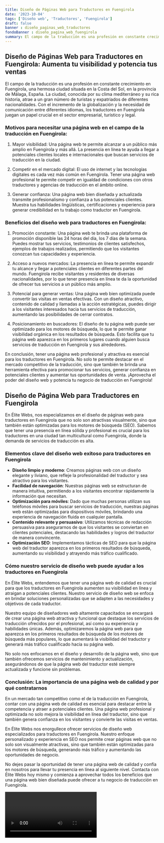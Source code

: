 ```yaml
---
title: Diseño de Páginas Web para Traductores en Fuengirola
date: '2023-10-04'
tags: ['Diseño web', 'Traductores', 'Fuengirola']
draft: false
banner : diseño_paginas_web_traductores
fondoBanner : diseño_pagina_web_fuengirola
summary: El campo de la traducción es una profesión en constante crecimiento en Fuengirola, una hermosa ciudad situada en la Costa del Sol, en la provincia de Málaga, España. La ciudad, conocida por su clima mediterráneo y su rica historia, atrae a un gran número de turistas y expatriados de diferentes nacionalidades. Con el incremento de la globalización y la necesidad de comunicación entre diferentes idiomas, los traductores en Fuengirola juegan un papel crucial en el sector empresarial, turístico y legal.
---
```


## Diseño de Páginas Web para Traductores en Fuengirola: Aumenta tu visibilidad y potencia tus ventas

El campo de la traducción es una profesión en constante crecimiento en Fuengirola, una hermosa ciudad situada en la Costa del Sol, en la provincia de Málaga, España. La ciudad, conocida por su clima mediterráneo y su rica historia, atrae a un gran número de turistas y expatriados de diferentes nacionalidades. Con el incremento de la globalización y la necesidad de comunicación entre diferentes idiomas, los traductores en Fuengirola juegan un papel crucial en el sector empresarial, turístico y legal.

### Motivos para necesitar una página web en el campo de la traducción en Fuengirola:

1. Mayor visibilidad: Una página web te permite alcanzar a un público más amplio en Fuengirola y más allá. La presencia en línea te ayuda a llegar a potenciales clientes locales e internacionales que buscan servicios de traducción en la ciudad.

2. Competir en el mercado digital: El uso de internet y las tecnologías digitales es cada vez más común en Fuengirola. Tener una página web profesional te permite competir en igualdad de condiciones con otros traductores y agencias de traducción en el ámbito online.

3. Generar confianza: Una página web bien diseñada y actualizada transmite profesionalismo y confianza a tus potenciales clientes. Muestra tus habilidades lingüísticas, certificaciones y experiencia para generar credibilidad en tu trabajo como traductor en Fuengirola.

### Beneficios del diseño web para traductores en Fuengirola:

1. Promoción constante: Una página web te brinda una plataforma de promoción disponible las 24 horas del día, los 7 días de la semana. Puedes mostrar tus servicios, testimonios de clientes satisfechos, ejemplos de trabajos realizados, permitiendo que los visitantes conozcan tus capacidades y experiencia.

2. Acceso a nuevos mercados: La presencia en línea te permite expandir tu alcance y llegar a potenciales clientes en diferentes partes del mundo. Fuengirola recibe visitantes y residentes de diversas nacionalidades, por lo que tener presencia en línea te da la oportunidad de ofrecer tus servicios a un público más amplio.

3. Potencial para generar ventas: Una página web bien optimizada puede convertir las visitas en ventas efectivas. Con un diseño atractivo, contenido de calidad y llamadas a la acción estratégicas, puedes dirigir a los visitantes interesados hacia tus servicios de traducción, aumentando las posibilidades de cerrar contratos.

4. Posicionamiento en buscadores: El diseño de tu página web puede ser optimizado para los motores de búsqueda, lo que te permite ganar visibilidad orgánica en los resultados de búsqueda. Esto facilita que tu página web aparezca en los primeros lugares cuando alguien busca servicios de traducción en Fuengirola y sus alrededores.

En conclusión, tener una página web profesional y atractiva es esencial para los traductores en Fuengirola. No solo te permite destacar en el mercado competitivo de la traducción, sino que también te brinda una herramienta efectiva para promocionar tus servicios, generar confianza en potenciales clientes y aumentar tus oportunidades de venta. ¡Aprovecha el poder del diseño web y potencia tu negocio de traducción en Fuengirola!

<GifSeo />

<Cta />

## Diseño de Página Web para Traductores en Fuengirola

En Élite Webs, nos especializamos en el diseño de páginas web para traductores en Fuengirola que no solo son atractivas visualmente, sino que también están optimizadas para los motores de búsqueda (SEO). Sabemos que tener una presencia en línea sólida y profesional es crucial para los traductores en una ciudad tan multicultural como Fuengirola, donde la demanda de servicios de traducción es alta.

### Elementos clave del diseño web exitoso para traductores en Fuengirola

- **Diseño limpio y moderno**: Creamos páginas web con un diseño elegante y liviano, que refleje la profesionalidad del traductor y sea atractivo para los visitantes.
- **Facilidad de navegación**: Nuestras páginas web se estructuran de manera intuitiva, permitiendo a los visitantes encontrar rápidamente la información que necesitan.
- **Optimización para móviles**: Dado que muchas personas utilizan sus teléfonos móviles para buscar servicios de traducción, nuestras páginas web están optimizadas para dispositivos móviles, brindando una experiencia de navegación fluida en cualquier pantalla.
- **Contenido relevante y persuasivo**: Utilizamos técnicas de redacción persuasiva para asegurarnos de que los visitantes se conviertan en clientes potenciales, destacando las habilidades y logros del traductor de manera convincente.
- **Optimización SEO**: Implementamos tácticas de SEO para que la página web del traductor aparezca en los primeros resultados de búsqueda, aumentando su visibilidad y atrayendo más tráfico cualificado.

### Cómo nuestro servicio de diseño web puede ayudar a los traductores en Fuengirola

En Élite Webs, entendemos que tener una página web de calidad es crucial para que los traductores en Fuengirola aumenten su visibilidad en línea y atraigan a potenciales clientes. Nuestro servicio de diseño web se enfoca en brindar soluciones personalizadas que se adapten a las necesidades y objetivos de cada traductor.

Nuestro equipo de diseñadores web altamente capacitados se encargará de crear una página web atractiva y funcional que destaque los servicios de traducción ofrecidos por el profesional, así como su experiencia y habilidades únicas. Además, optimizaremos la página web para que aparezca en los primeros resultados de búsqueda de los motores de búsqueda más populares, lo que aumentará la visibilidad del traductor y generará más tráfico cualificado hacia su página web.

No solo nos enfocamos en el diseño y desarrollo de la página web, sino que también ofrecemos servicios de mantenimiento y actualización, asegurándonos de que la página web del traductor esté siempre actualizada y funcione sin problemas.

### Conclusión: La importancia de una página web de calidad y por qué contratarnos

En un mercado tan competitivo como el de la traducción en Fuengirola, contar con una página web de calidad es esencial para destacar entre la competencia y atraer a potenciales clientes. Una página web profesional y optimizada no solo mejora la visibilidad en línea del traductor, sino que también genera confianza en los visitantes y convierte las visitas en ventas.

En Élite Webs nos enorgullece ofrecer servicios de diseño web especializados para traductores en Fuengirola. Nuestro enfoque personalizado y experiencia en SEO nos permite crear páginas web que no solo son visualmente atractivas, sino que también están optimizadas para los motores de búsqueda, generando más tráfico y aumentando las oportunidades de negocio.

No dejes pasar la oportunidad de tener una página web de calidad y confía en nosotros para llevar tu presencia en línea al siguiente nivel. Contacta con Élite Webs hoy mismo y comienza a aprovechar todos los beneficios que una página web bien diseñada puede ofrecer a tu negocio de traducción en Fuengirola.

<Video />

<CtaBot job='Traductores' city='Fuengirola'/>

<Gmaps query='Fuengirola+españa+maps' />